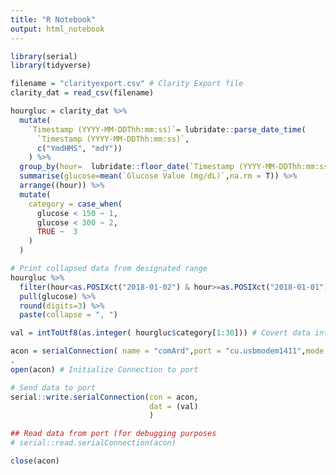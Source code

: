 ```yaml
---
title: "R Notebook"
output: html_notebook
---
```




```r
library(serial)
library(tidyverse)
```

```r
filename = "clarityexport.csv" # Clarity Export file
clarity_dat = read_csv(filename)

hourgluc = clarity_dat %>% 
  mutate(
    `Timestamp (YYYY-MM-DDThh:mm:ss)`= lubridate::parse_date_time(
      `Timestamp (YYYY-MM-DDThh:mm:ss)`, 
      c("YmdHMS", "mdY"))
    ) %>% 
  group_by(hour=  lubridate::floor_date(`Timestamp (YYYY-MM-DDThh:mm:ss)`, "hour")) %>% 
  summarise(glucose=mean(`Glucose Value (mg/dL)`,na.rm = T)) %>% 
  arrange((hour)) %>% 
  mutate(
    category = case_when(
      glucose < 150 ~ 1,
      glucose < 300 ~ 2,
      TRUE ~  3
    )
  )

# Print collapsed data from designated range
hourgluc %>% 
  filter(hour<as.POSIXct("2018-01-02") & hour>=as.POSIXct("2018-01-01")) %>% 
  pull(glucose) %>% 
  round(digits=3) %>%  
  paste(collapse = ", ")
```


```r
val = intToUtf8(as.integer( hourgluc$category[1:30])) # Covert data into bytes to send over serial port

acon = serialConnection( name = "comArd",port = "cu.usbmodem1411",mode = "9600,n,8,1") # Fill in with appropriate port parameters
. 
open(acon) # Initialize Connection to port

# Send data to port
serial::write.serialConnection(con = acon,
                               dat = (val) 
                               )

## Read data from port (for debugging purposes
# serial::read.serialConnection(acon)

close(acon)
```

